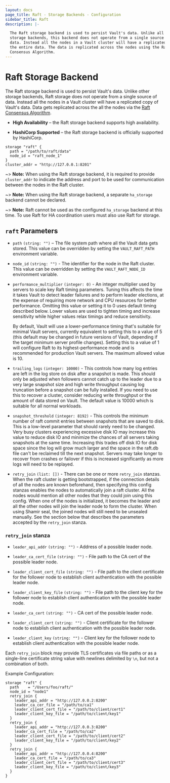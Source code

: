 ```yaml
---
layout: docs
page_title: Raft - Storage Backends - Configuration
sidebar_title: Raft
description: |-

  The Raft storage backend is used to persist Vault's data. Unlike all the other
  storage backends, this backend does not operate from a single source for the
  data. Instead all the nodes in a Vault cluster will have a replicated copy of
  the entire data. The data is replicated across the nodes using the Raft
  Consensus Algorithm.
---
```


# Raft Storage Backend

The Raft storage backend is used to persist Vault's data. Unlike other storage
backends, Raft storage does not operate from a single source of data. Instead
all the nodes in a Vault cluster will have a replicated copy of Vault's data.
Data gets replicated across the all the nodes via the [Raft Consensus
Algorithm][raft].

- **High Availability** – the Raft storage backend supports high availability.

- **HashiCorp Supported** – the Raft storage backend is officially supported
  by HashiCorp.

```hcl
storage "raft" {
  path = "/path/to/raft/data"
  node_id = "raft_node_1"
}
cluster_addr = "http://127.0.0.1:8201"
```

~> **Note:** When using the Raft storage backend, it is required to provide
`cluster_addr` to indicate the address and port to be used for communication
between the nodes in the Raft cluster.

~> **Note:** When using the Raft storage backend, a separate `ha_storage`
backend cannot be declared.

~> **Note:** Raft cannot be used as the configured `ha_storage` backend at this
time. To use Raft for HA coordination users must also use Raft for storage.

## `raft` Parameters

- `path` `(string: "")` – The file system path where all the Vault data gets
  stored.
  This value can be overridden by setting the `VAULT_RAFT_PATH` environment variable.

- `node_id` `(string: "")` - The identifier for the node in the Raft cluster.
  This value can be overridden by setting the `VAULT_RAFT_NODE_ID` environment variable.

- `performance_multiplier` `(integer: 0)` - An integer multiplier used by
  servers to scale key Raft timing parameters. Tuning this affects the time it
  takes Vault to detect leader failures and to perform leader elections, at the
  expense of requiring more network and CPU resources for better performance.
  Omitting this value or setting it to 0 uses default timing described below.
  Lower values are used to tighten timing and increase sensitivity while higher
  values relax timings and reduce sensitivity.

  By default, Vault will use a lower-performance timing that's suitable for
  minimal Vault servers, currently equivalent to setting this to a value of 5
  (this default may be changed in future versions of Vault, depending if the
  target minimum server profile changes). Setting this to a value of 1 will
  configure Raft to its highest-performance mode and is recommended for
  production Vault servers. The maximum allowed value is 10.

- `trailing_logs` `(integer: 10000)` - This controls how many log entries are
  left in the log store on disk after a snapshot is made. This should only be
  adjusted when followers cannot catch up to the leader due to a very large
  snapshot size and high write throughput causing log truncation before a
  snapshot can be fully installed. If you need to use this to recover a cluster,
  consider reducing write throughput or the amount of data stored on Vault. The
  default value is 10000 which is suitable for all normal workloads.

- `snapshot_threshold` `(integer: 8192)` - This controls the minimum number of raft
  commit entries between snapshots that are saved to disk. This is a low-level
  parameter that should rarely need to be changed. Very busy clusters
  experiencing excessive disk IO may increase this value to reduce disk IO and
  minimize the chances of all servers taking snapshots at the same time.
  Increasing this trades off disk IO for disk space since the log will grow much
  larger and the space in the raft.db file can't be reclaimed till the next
  snapshot. Servers may take longer to recover from crashes or failover if this
  is increased significantly as more logs will need to be replayed.

- `retry_join` `(list: [])` - There can be one or more `retry_join` stanzas.
  When the raft cluster is getting bootstrapped, if the connection details of all
  the nodes are known beforehand, then specifying this config stanzas enables the
  nodes to automatically join a raft cluster. All the nodes would mention all
  other nodes that they could join using this config. When one of the nodes is
  initialized, it becomes the leader and all the other nodes will join the
  leader node to form the cluster. When using Shamir seal, the joined nodes will
  still need to be unsealed manually. See the section below that describes the
  parameters accepted by the `retry_join` stanza.

### `retry_join` stanza

- `leader_api_addr` `(string: "")` - Address of a possible leader node.

- `leader_ca_cert_file` `(string: "")` - File path to the CA cert of the
  possible leader node.

- `leader_client_cert_file` `(string: "")` - File path to the client certificate
for the follower node to establish client authentication with the possible
leader node.

- `leader_client_key_file` `(string: "")` - File path to the client key for the
follower node to establish client authentication with the possible leader node.

- `leader_ca_cert` `(string: "")` - CA cert of the possible leader node.

- `leader_client_cert` `(string: "")` - Client certificate for the follower node
to establish client authentication with the possible leader node.

- `leader_client_key` `(string: "")` - Client key for the follower node to
establish client authentication with the possible leader node.

Each `retry_join` block may provide TLS certificates via file paths or as a
single-line certificate string value with newlines delimited by `\n`, but not a
combination of both.

Example Configuration:
```
storage "raft" {
  path    = "/Users/foo/raft/"
  node_id = "node1"
  retry_join {
    leader_api_addr = "http://127.0.0.2:8200"
    leader_ca_cer_file = "/path/to/ca1"
    leader_client_cert_file = "/path/to/client/cert1"
    leader_client_key_file = "/path/to/client/key1"
  }
  retry_join {
    leader_api_addr = "http://127.0.0.3:8200"
    leader_ca_cert_file = "/path/to/ca2"
    leader_client_cert_file = "/path/to/client/cert2"
    leader_client_key_file = "/path/to/client/key2"
  }
  retry_join {
    leader_api_addr = "http://127.0.0.4:8200"
    leader_ca_cert_file = "/path/to/ca3"
    leader_client_cert_file = "/path/to/client/cert3"
    leader_client_key_file = "/path/to/client/key3"
  }
}
```

[raft]: https://raft.github.io/ 'The Raft Consensus Algorithm'
